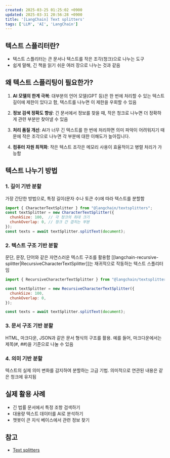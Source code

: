 ```yaml
---
created: 2025-03-25 01:25:02 +0900
updated: 2025-03-31 20:56:28 +0900
title: '[LangChain] Text splitters'
tags: ['LLM', 'AI', 'LangChain']
---
```


## 텍스트 스플리터란?

- 텍스트 스플리터는 큰 문서나 텍스트를 작은 조각(청크)으로 나누는 도구
- 쉽게 말해, 긴 책을 읽기 쉬운 여러 장으로 나누는 것과 같음

## 왜 텍스트 스플리팅이 필요한가?

1. **AI 모델의 한계 극복**: 대부분의 언어 모델(GPT 등)은 한 번에 처리할 수 있는 텍스트 길이에 제한이 있다고 함, 텍스트를 나누면 이 제한을 우회할 수 있음

2. **정보 검색 정확도 향상**: 긴 문서에서 정보를 찾을 때, 작은 청크로 나누면 더 정확하게 관련 부분만 찾아낼 수 있음

3. **처리 품질 개선**: AI가 너무 긴 텍스트를 한 번에 처리하면 의미 파악이 어려워지기 때문에 작은 조각으로 나누면 각 부분에 대한 이해도가 높아집니다.

4. **컴퓨터 자원 최적화**: 작은 텍스트 조각은 메모리 사용이 효율적이고 병렬 처리가 가능함

## 텍스트 나누기 방법

### 1. 길이 기반 분할

가장 간단한 방법으로, 특정 길이(문자 수나 토큰 수)에 따라 텍스트를 분할함

```javascript
import { CharacterTextSplitter } from "@langchain/textsplitters";
const textSplitter = new CharacterTextSplitter({
  chunkSize: 100,  // 각 청크의 최대 크기
  chunkOverlap: 0, // 청크 간 겹치는 부분
});
const texts = await textSplitter.splitText(document);
```

### 2. 텍스트 구조 기반 분할

문단, 문장, 단어와 같은 자연스러운 텍스트 구조를 활용함
[[langchain-recursive-splitter|RecursiveCharacterTextSplitter]]는 재귀적으로 작동하는 텍스트 스플리터임

```javascript
import { RecursiveCharacterTextSplitter } from "@langchain/textsplitters";

const textSplitter = new RecursiveCharacterTextSplitter({
  chunkSize: 100,
  chunkOverlap: 0,
});

const texts = await textSplitter.splitText(document);
```

### 3. 문서 구조 기반 분할

HTML, 마크다운, JSON과 같은 문서 형식의 구조를 활용. 예를 들어, 마크다운에서는 제목(#, ##)을 기준으로 나눌 수 있음

### 4. 의미 기반 분할

텍스트의 실제 의미 변화를 감지하여 분할하는 고급 기법. 의미적으로 연관된 내용은 같은 청크에 유지됨

## 실제 활용 사례

- 긴 법률 문서에서 특정 조항 검색하기
- 대용량 텍스트 데이터를 AI로 분석하기
- 챗봇이 큰 지식 베이스에서 관련 정보 찾기

## 참고

- [Text splitters](https://js.langchain.com/docs/concepts/text_splitters/)
